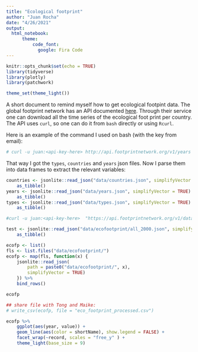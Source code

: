 ```yaml
---
title: "Ecological footprint"
author: "Juan Rocha"
date: "4/26/2021"
output:
  html_notebook:
      theme:
          code_font:
            google: Fira Code
---
```



```r
knitr::opts_chunk$set(echo = TRUE)
library(tidyverse)
library(plotly)
library(patchwork)

theme_set(theme_light())
```


A short document to remind myself how to get ecological footpint data. The global footprint network has an API documented [here](https://data.footprintnetwork.org/#/api). Through their service one can download all the time series of the ecological foot print per country. The API uses `curl`, so one can do it from `bash` directly or using `Rcurl`.

Here is an example of the command I used on bash (with the key from email):

```bash
# curl -u juan:<api-key-here> http://api.footprintnetwork.org/v1/years -o years.json
```

That way I got the `types`, `countries` and `years` json files. Now I parse them into data frames to extract the relevant variables:

```r
countries <- jsonlite::read_json("data/countries.json", simplifyVector = TRUE) %>% 
    as_tibble()
years <- jsonlite::read_json("data/years.json", simplifyVector = TRUE) %>% 
    as_tibble()
types <- jsonlite::read_json("data/types.json", simplifyVector = TRUE) %>% 
    as_tibble()

```



```bash
#curl -u juan:<api-key-here>  "https://api.footprintnetwork.org/v1/data/all/[1961-2017]" -o "all_#1.json"

```

```r
test <- jsonlite::read_json("data/ecofootprint/all_2000.json", simplifyVector = TRUE) %>% 
    as_tibble()
```

```r
ecofp <- list()
fls <- list.files("data/ecofootprint/")
ecofp <- map(fls, function(x) {
    jsonlite::read_json(
        path = paste0("data/ecofootprint/", x),
        simplifyVector = TRUE)
    }) %>% 
    bind_rows()
```

```r
ecofp

## share file with Tong and Maike:
# write_csv(ecofp, file = "eco_footprint_processed.csv")
```

```r
ecofp %>% 
    ggplot(aes(year, value)) +
    geom_line(aes(color = shortName), show.legend = FALSE) +
    facet_wrap(~record, scales = "free_y" ) +
    theme_light(base_size = 9)
```

